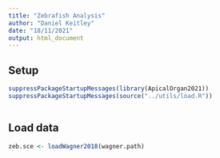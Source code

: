 ```yaml
---
title: "Zebrafish Analysis"
author: "Daniel Keitley"
date: "18/11/2021"
output: html_document
---
```



## Setup
```r
suppressPackageStartupMessages(library(ApicalOrgan2021))
suppressPackageStartupMessages(source("../utils/load.R"))



```


## Load data
```r
zeb.sce <- loadWagner2018(wagner.path)

```


